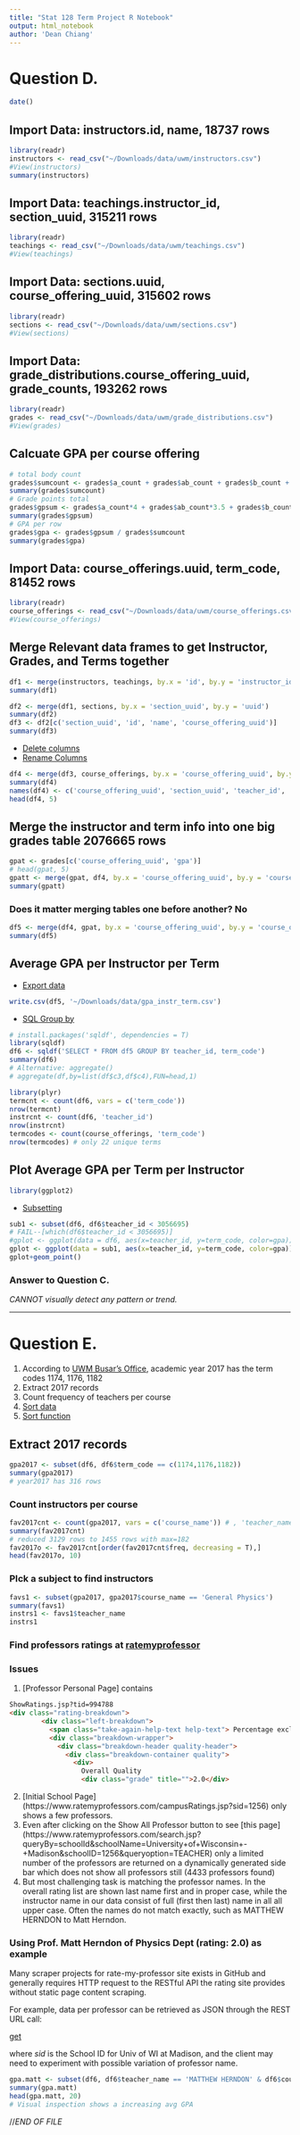 ```yaml
---
title: "Stat 128 Term Project R Notebook"
output: html_notebook
author: 'Dean Chiang'
---
```


# Question D.

```r
date()
```

## Import Data: instructors.id, name, 18737 rows

```r
library(readr)
instructors <- read_csv("~/Downloads/data/uwm/instructors.csv")
#View(instructors)
summary(instructors)
```

## Import Data: teachings.instructor_id, section_uuid, 315211 rows

```r
library(readr)
teachings <- read_csv("~/Downloads/data/uwm/teachings.csv")
#View(teachings)
```

## Import Data: sections.uuid, course_offering_uuid, 315602 rows

```r
library(readr)
sections <- read_csv("~/Downloads/data/uwm/sections.csv")
#View(sections)
```

## Import Data: grade_distributions.course_offering_uuid, grade_counts, 193262 rows

```r
library(readr)
grades <- read_csv("~/Downloads/data/uwm/grade_distributions.csv")
#View(grades)
```

## Calcuate GPA per course offering

```r
# total body count
grades$sumcount <- grades$a_count + grades$ab_count + grades$b_count + grades$bc_count + grades$c_count + grades$d_count + grades$f_count + grades$s_count + grades$u_count + grades$cr_count + grades$n_count + grades$p_count + grades$i_count + grades$nw_count + grades$nr_count + grades$other_count
summary(grades$sumcount)
# Grade points total
grades$gpsum <- grades$a_count*4 + grades$ab_count*3.5 + grades$b_count*3 + grades$bc_count*2.5 + grades$c_count*2 + grades$d_count*1 + grades$f_count*0 + grades$s_count*2 + grades$u_count*0 + grades$cr_count*2 + grades$n_count*0 + grades$p_count*2 # + grades$i_count + grades$nw_count + grades$nr_count + grades$other_count REST DONT COUNT
summary(grades$gpsum)
# GPA per row
grades$gpa <- grades$gpsum / grades$sumcount
summary(grades$gpa)
```

## Import Data: course_offerings.uuid, term_code, 81452 rows

```r
library(readr)
course_offerings <- read_csv("~/Downloads/data/uwm/course_offerings.csv")
#View(course_offerings)
```

## Merge Relevant data frames to get Instructor, Grades, and Terms together

```r
df1 <- merge(instructors, teachings, by.x = 'id', by.y = 'instructor_id')
summary(df1)
```
```r
df2 <- merge(df1, sections, by.x = 'section_uuid', by.y = 'uuid')
summary(df2)
df3 <- df2[c('section_uuid', 'id', 'name', 'course_offering_uuid')]
summary(df3)
```
- [Delete columns](https://stackoverflow.com/questions/4605206/drop-data-frame-columns-by-name)
- [Rename Columns](http://rprogramming.net/rename-columns-in-r/)

```r
df4 <- merge(df3, course_offerings, by.x = 'course_offering_uuid', by.y = 'uuid')
summary(df4)
names(df4) <- c('course_offering_uuid', 'section_uuid', 'teacher_id', 'teacher_name', 'course_uuid', 'term_code', 'course_name')
head(df4, 5)
```

## Merge the instructor and term info into one big grades table 2076665 rows

```r
gpat <- grades[c('course_offering_uuid', 'gpa')]
# head(gpat, 5)
gpatt <- merge(gpat, df4, by.x = 'course_offering_uuid', by.y = 'course_offering_uuid')
summary(gpatt)
```

### Does it matter merging tables one before another? No

```r
df5 <- merge(df4, gpat, by.x = 'course_offering_uuid', by.y = 'course_offering_uuid')
summary(df5)
```

## Average GPA per Instructor per Term

- [Export data](https://www.statmethods.net/input/exportingdata.html)

```r
write.csv(df5, '~/Downloads/data/gpa_instr_term.csv')
```

- [SQL Group by](https://stackoverflow.com/questions/27193373/what-is-the-r-equivalent-of-sql-select-from-table-group-by-c1-c2)

```r
# install.packages('sqldf', dependencies = T)
library(sqldf)
df6 <- sqldf('SELECT * FROM df5 GROUP BY teacher_id, term_code')
summary(df6)
# Alternative: aggregate()
# aggregate(df,by=list(df$c3,df$c4),FUN=head,1)
```

```r
library(plyr)
termcnt <- count(df6, vars = c('term_code'))
nrow(termcnt)
instrcnt <- count(df6, 'teacher_id')
nrow(instrcnt)
termcodes <- count(course_offerings, 'term_code')
nrow(termcodes) # only 22 unique terms
```

## Plot Average GPA per Term per Instructor

```r
library(ggplot2)
```

- [Subsetting](https://www.statmethods.net/management/subset.html)

```r
sub1 <- subset(df6, df6$teacher_id < 3056695)
# FAIL--[which(df6$teacher_id < 3056695)]
#gplot <- ggplot(data = df6, aes(x=teacher_id, y=term_code, color=gpa))
gplot <- ggplot(data = sub1, aes(x=teacher_id, y=term_code, color=gpa))
gplot+geom_point()
```

### Answer to Question C.
*CANNOT visually detect any pattern or trend.*

-----------------------------------------------------------------------------------

# Question E.

1. According to [UWM Busar's Office](http://www.bussvc.wisc.edu/bursar/termcode.html), academic year 2017 has the term codes 1174, 1176, 1182
2. Extract 2017 records
3. Count frequency of teachers per course 
4. [Sort data](https://www.statmethods.net/management/sorting.html)
5. [Sort function](https://stackoverflow.com/questions/19727029/how-do-i-get-a-list-sorted-by-frequency-in-r)

## Extract 2017 records

```r
gpa2017 <- subset(df6, df6$term_code == c(1174,1176,1182))
summary(gpa2017)
# year2017 has 316 rows
```

### Count instructors per course 

```r
fav2017cnt <- count(gpa2017, vars = c('course_name')) # , 'teacher_name'
summary(fav2017cnt)
# reduced 3129 rows to 1455 rows with max=182
fav2017o <- fav2017cnt[order(fav2017cnt$freq, decreasing = T),]
head(fav2017o, 10)
```

### PIck a subject to find instructors

```r
favs1 <- subset(gpa2017, gpa2017$course_name == 'General Physics')
summary(favs1)
instrs1 <- favs1$teacher_name
instrs1
```

### Find professors ratings at [ratemyprofessor](https://www.ratemyprofessors.com/campusRatings.jsp?sid=1256)

### Issues

1. [Professor Personal Page] contains
```html
ShowRatings.jsp?tid=994788
<div class="rating-breakdown">
        <div class="left-breakdown">
          <span class="take-again-help-text help-text"> Percentage excludes ratings added prior to 05/25/16. </span>
          <div class="breakdown-wrapper">
            <div class="breakdown-header quality-header">
              <div class="breakdown-container quality">
                <div>
                  Overall Quality
                  <div class="grade" title="">2.0</div>
```
2. [Initial School Page]
(https://www.ratemyprofessors.com/campusRatings.jsp?sid=1256)
only shows a few professors.
3. Even after clicking on the Show All Professor button 
to see [this page]
(https://www.ratemyprofessors.com/search.jsp?queryBy=schoolId&schoolName=University+of+Wisconsin+-+Madison&schoolID=1256&queryoption=TEACHER)
only a limited number of the professors are returned on 
a dynamically generated side bar which does not show all 
professors still (4433 professors found)
4. But most challenging task is matching the professor names. 
In the overall rating list are shown last name first 
and in proper case, while the instructor name in our data 
consist of full (first then last) name in all all upper case.
Often the names do not match exactly, such as MATTHEW HERNDON to Matt Herndon.

### Using Prof. Matt Herndon of Physics Dept (rating: 2.0) as example

Many scraper projects for rate-my-professor site exists in GitHub 
and generally requires HTTP request to the RESTful API the rating site 
provides without static page content scraping. 

For example, data per professor can be retrieved as JSON through the REST URL call:

[get](https://www.ratemyprofessors.com/filter/professor/?&page=1&filter=teacherlastname_sort_s+asc&query=MATT+HERNDON&queryoption=TEACHER&queryBy=schoolId&sid=1256)

where _*sid*_ is the School ID for Univ of WI at Madison, and the client 
may need to experiment with possible variation of professor name.

```r
gpa.matt <- subset(df6, df6$teacher_name == 'MATTHEW HERNDON' & df6$course_name == 'General Physics')
summary(gpa.matt)
head(gpa.matt, 20)
# Visual inspection shows a increasing avg GPA
```

//_END OF FILE_